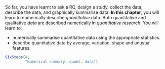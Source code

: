 ::: {.objectivesBox .objectives data-latex="{iconmonstr-target-4-240.png}"}
So far, you have learnt to ask a RQ, design a study, collect the data, describe the data, and graphically summarise data.
**In this chapter**, you will learn to numerically describe *quantitative* data.
Both quantitative and qualitative *data* are described numerically in *quantitative research*.
You will learn to:

* numerically summarise quantitative data using the appropriate statistics.
* describe quantitative data by average, variation, shape and unusual features.
:::


```r
SixSteps(4, 
         "Numerical summary: quant. data")
```
